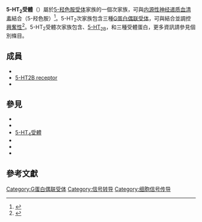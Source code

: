{{DISPLAYTITLE:5-HT<sub>2</sub>受體}}

'''5-HT<sub>2</sub>受體'''（{{lang|en|5-HT<sub>2</sub> receptors}}）屬於[[5-羟色胺受体|5-羟色胺受体]]家族的一個次家族，可與[[内源性|内源性]][[神经递质|神经递质]][[血清素|血清素]]結合（5-羟色胺）<ref name="pmid7938165">{{cite journal | vauthors = Hoyer D, Clarke DE, Fozard JR, Hartig PR, Martin GR, Mylecharane EJ, Saxena PR, Humphrey PP | title = International Union of Pharmacology classification of receptors for 5-hydroxytryptamine (Serotonin) | journal = Pharmacol. Rev. | volume = 46 | issue = 2 | pages = 157–203 | year = 1994 | pmid = 7938165 | doi =  | url = http://pharmrev.aspetjournals.org/cgi/content/abstract/46/2/157 | access-date = 2016-06-01 | archive-date = 2009-04-10 | archive-url = https://web.archive.org/web/20090410212324/http://pharmrev.aspetjournals.org/cgi/content/abstract/46/2/157 | dead-url = no }}</ref>。5-HT<sub>2</sub>次家族包含三種[[G蛋白偶联受体|G蛋白偶联受体]]，可與{{tsl|en|Gq protein||G<sub>q</sub>/G<sub>11</sub>}}結合並調控[[EPSP|興奮性]]{{tsl|en|neurotransmission||神經傳遞信息}}<ref name="pmid8788498">{{cite journal | vauthors = Eison AS, Mullins UL | title = Regulation of central 5-HT2A receptors: a review of in vivo studies | journal = Behavioural Brain Research | volume = 73 | issue = 1–2 | pages = 177–81 | year = 1996 | pmid = 8788498 | doi = 10.1016/0166-4328(96)00092-7| url = }}</ref>。5-HT<sub>2</sub>受體次家族包含{{tsl|en|5-HT2A receptor||5-HT<sub>2A</sub>}}、[[5-HT2B_receptor|5-HT<sub>2B</sub>]]，和{{tsl|en|5-HT2C receptor||5-HT<sub>2C</sub>}}三種受體蛋白，更多資訊請參見個別條目。

==成員==
*{{tsl|en|5-HT2A receptor||5-HT2A receptor}}
*[[5-HT2B_receptor|5-HT2B receptor]]
*{{tsl|en|5-HT2C receptor||5-HT2C receptor}}

==參見==
* {{tsl|en|5-HT1 receptor||5-HT<sub>1</sub>受體}}
* {{tsl|en|5-HT3 receptor||5-HT<sub>3</sub>受體}}
* [[5-HT4_receptor|5-HT<sub>4</sub>受體]]
* {{tsl|en|5-HT5 receptor||5-HT<sub>5</sub>受體}}
* {{tsl|en|5-HT6 receptor||5-HT<sub>6</sub>受體}}
* {{tsl|en|5-HT7 receptor||5-HT<sub>7</sub>受體}}

==參考文獻==
{{reflist}}

{{G protein-coupled receptors}}
{{Cell signaling}}
{{Serotonergics}}

[[Category:G蛋白偶联受体|Category:G蛋白偶联受体]]
[[Category:信号转导|Category:信号转导]]
[[Category:细胞信号传导|Category:细胞信号传导]]